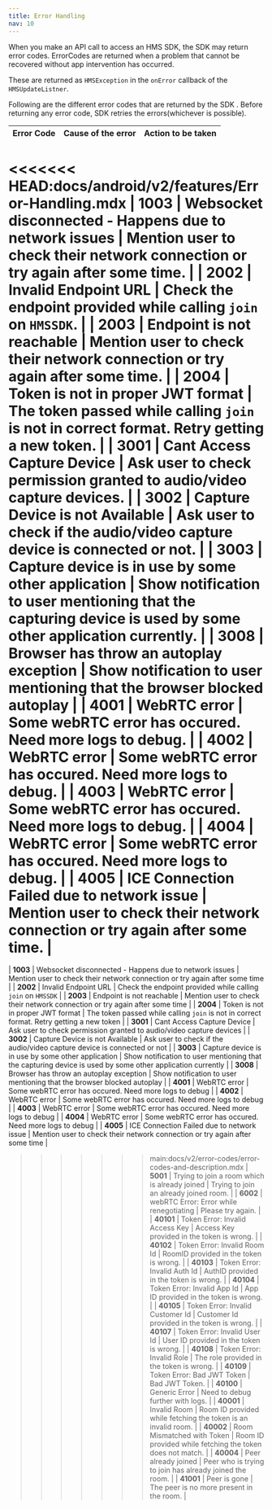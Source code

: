 ```yaml
---
title: Error Handling
nav: 10
---
```


When you make an API call to access an HMS SDK, the SDK may return error codes. ErrorCodes are returned when a problem that cannot be recovered without app intervention has occurred.

These are returned as `HMSException` in the `onError` callback of the `HMSUpdateListner`.

Following are the different error codes that are returned by the SDK . Before returning any error code, SDK retries the errors\(whichever is possible\).

| **Error Code** | **Cause of the error**                                 | **Action to be taken**                                                                                     |
| :------------- | :----------------------------------------------------- | :--------------------------------------------------------------------------------------------------------- |
<<<<<<< HEAD:docs/android/v2/features/Error-Handling.mdx
| **1003**       | Websocket disconnected - Happens due to network issues | Mention user to check their network connection or try again after some time.                                |
| **2002**       | Invalid Endpoint URL                                   | Check the endpoint provided while calling `join` on `HMSSDK`.                                               |
| **2003**       | Endpoint is not reachable                              | Mention user to check their network connection or try again after some time.                                |
| **2004**       | Token is not in proper JWT format                      | The token passed while calling `join` is not in correct format. Retry getting a new token.                  |
| **3001**       | Cant Access Capture Device                             | Ask user to check permission granted to audio/video capture devices.                                        |
| **3002**       | Capture Device is not Available                        | Ask user to check if the audio/video capture device is connected or not.                                    |
| **3003**       | Capture device is in use by some other application     | Show notification to user mentioning that the capturing device is used by some other application currently. |
| **3008**       | Browser has throw an autoplay exception                | Show notification to user mentioning that the browser blocked autoplay |
| **4001**       | WebRTC error                                           | Some webRTC error has occured. Need more logs to debug.                                                     |
| **4002**       | WebRTC error                                           | Some webRTC error has occured. Need more logs to debug.                                                     |
| **4003**       | WebRTC error                                           | Some webRTC error has occured. Need more logs to debug.                                                     |
| **4004**       | WebRTC error                                           | Some webRTC error has occured. Need more logs to debug.                                                     |
| **4005**       | ICE Connection Failed due to network issue             | Mention user to check their network connection or try again after some time.                                |
=======
| **1003**       | Websocket disconnected - Happens due to network issues | Mention user to check their network connection or try again after some time                                |
| **2002**       | Invalid Endpoint URL                                   | Check the endpoint provided while calling `join` on `HMSSDK`                                               |
| **2003**       | Endpoint is not reachable                              | Mention user to check their network connection or try again after some time                                |
| **2004**       | Token is not in proper JWT format                      | The token passed while calling `join` is not in correct format. Retry getting a new token                  |
| **3001**       | Cant Access Capture Device                             | Ask user to check permission granted to audio/video capture devices                                        |
| **3002**       | Capture Device is not Available                        | Ask user to check if the audio/video capture device is connected or not                                    |
| **3003**       | Capture device is in use by some other application     | Show notification to user mentioning that the capturing device is used by some other application currently |
| **3008**       | Browser has throw an autoplay exception                | Show notification to user mentioning that the browser blocked autoplay |
| **4001**       | WebRTC error                                           | Some webRTC error has occured. Need more logs to debug                                                     |
| **4002**       | WebRTC error                                           | Some webRTC error has occured. Need more logs to debug                                                     |
| **4003**       | WebRTC error                                           | Some webRTC error has occured. Need more logs to debug                                                     |
| **4004**       | WebRTC error                                           | Some webRTC error has occured. Need more logs to debug                                                     |
| **4005**       | ICE Connection Failed due to network issue             | Mention user to check their network connection or try again after some time                                |
>>>>>>> main:docs/v2/error-codes/error-codes-and-description.mdx
| **5001**       | Trying to join a room which is already joined          | Trying to join an already joined room.                                                                     |
| **6002**       | webRTC Error: Error while renegotiating                | Please try again.                                                                                           |
| **40101**      | Token Error: Invalid Access Key                        | Access Key provided in the token is wrong.                                                                  |
| **40102**      | Token Error: Invalid Room Id                           | RoomID provided in the token is wrong.                                                                      |
| **40103**      | Token Error: Invalid Auth Id                           | AuthID provided in the token is wrong.                                                                      |
| **40104**      | Token Error: Invalid App Id                            | App ID provided in the token is wrong.                                                                      |
| **40105**      | Token Error: Invalid Customer Id                       | Customer Id provided in the token is wrong.                                                                 |
| **40107**      | Token Error: Invalid User Id                           | User ID provided in the token is wrong.                                                                     |
| **40108**      | Token Error: Invalid Role                              | The role provided in the token is wrong.                                                                    |
| **40109**      | Token Error: Bad JWT Token                             | Bad JWT Token.                                                                                              |
| **40100**      | Generic Error                                          | Need to debug further with logs.                                                                            |
| **40001**      | Invalid Room                                           | Room ID provided while fetching the token is an invalid room.                                               |
| **40002**      | Room Mismatched with Token                               | Room ID provided while fetching the token does not match.                                                   |
| **40004**      | Peer already joined                                    | Peer who is trying to join has already joined the room.                                                     |
| **41001**      | Peer is gone                                           | The peer is no more present in the room.                                                                    |